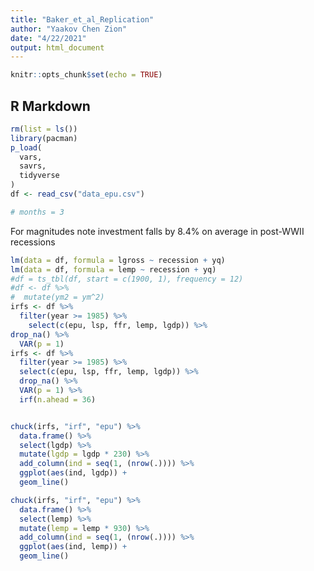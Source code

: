 ```yaml
---
title: "Baker_et_al_Replication"
author: "Yaakov Chen Zion"
date: "4/22/2021"
output: html_document
---
```


```r
knitr::opts_chunk$set(echo = TRUE)
```

## R Markdown

```r
rm(list = ls())
library(pacman)
p_load(
  vars,
  savrs,
  tidyverse
)
df <- read_csv("data_epu.csv")

# months = 3
```

For magnitudes note investment falls by 8.4% on average in post-WWII recessions 

```r
lm(data = df, formula = lgross ~ recession + yq)
lm(data = df, formula = lemp ~ recession + yq)
#df = ts_tbl(df, start = c(1900, 1), frequency = 12)
#df <- df %>%
#  mutate(ym2 = ym^2)
irfs <- df %>%
  filter(year >= 1985) %>% 
    select(c(epu, lsp, ffr, lemp, lgdp)) %>%
drop_na() %>%
  VAR(p = 1)
irfs <- df %>%
  filter(year >= 1985) %>%
  select(c(epu, lsp, ffr, lemp, lgdp)) %>%
  drop_na() %>%
  VAR(p = 1) %>%
  irf(n.ahead = 36)


chuck(irfs, "irf", "epu") %>%
  data.frame() %>%
  select(lgdp) %>%
  mutate(lgdp = lgdp * 230) %>%
  add_column(ind = seq(1, (nrow(.)))) %>%
  ggplot(aes(ind, lgdp)) +
  geom_line()

chuck(irfs, "irf", "epu") %>%
  data.frame() %>%
  select(lemp) %>%
  mutate(lemp = lemp * 930) %>%
  add_column(ind = seq(1, (nrow(.)))) %>%
  ggplot(aes(ind, lemp)) +
  geom_line()

```
